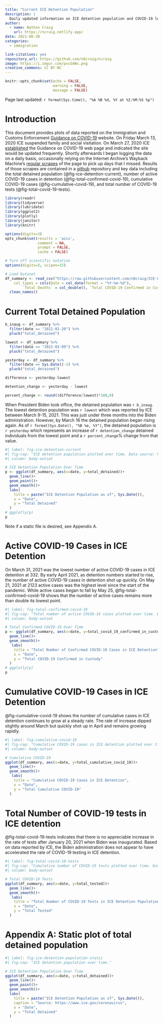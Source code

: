 ```yaml
---
title: "Current ICE Detention Population"
description: |
  Daily updated information on ICE detention population and COVID-19 levels.
author: 
  - name: Nathan Craig
    url: https://ncraig.netlify.app/
date: 2021-06-30
categories:
  - immigration

link-citations: yes
repository_url: https://github.com/n8craig/ncraig
image: https://i.imgur.com/pxcG4Ws.png
creative_commons: CC BY-NC
---
```


```r
knitr::opts_chunk$set(echo = FALSE,
                      warning = FALSE,
                      message = FALSE)
```

Page last updated: `r format(Sys.time(), "%A %B %d, %Y at %I:%M:%S %p")`

# Introduction

This document provides plots of data reported on the Immigration and Customs Enforcement [Guidance on COVID-19](https://www.ice.gov/coronavirus) website. On Friday March 13, 2020 ICE suspended family and social visitation. On March 27, 2020 ICE [established](https://web.archive.org/web/20200327175825/https://www.ice.gov/coronavirus) the Guidance on COVID-19 web page and indicated the site would be updated frequently. Shortly afterwards I began logging the data on a daily basis, occasionally relying on the Internet Archive's Wayback Machine's [regular scrapes](https://web.archive.org/web/20200401000000*/https://www.ice.gov/coronavirus) of the page to pick up days that I missed. Results of those scrapes are contained in a [github](https://github.com/n8craig/ICE-COVID-19) repository and key data including the total detained population (@fig-ice-detention-current), number of active COVID-19 cases in detention (@fig-total-confirmed-covid-19), cumulative COVID-19 cases (@fig-cumulative-covid-19), and total number of COVID-19 tests (@fig-total-covid-19-tests).

```r

library(readr)
library(tidyverse)
library(lubridate)
library(ggplot2)
library(plotly)
library(janitor)
library(knitr)

options(digits=3)
opts_chunk$set(results = 'asis',
               comment = NA,
               prompt = FALSE,
               cache = FALSE)

# Turn off scientific notation
options(digits=5, scipen=15)
```

```r
# Load Dataset
df_summary <- read_csv("https://raw.githubusercontent.com/n8craig/ICE-COVID-19/main/data/covid_summaries.csv", 
    col_types = cols(Date = col_date(format = "%Y-%m-%d"), 
        `Total Deaths` = col_double(), `Total COVID-19 Confirmed in Custody` = col_double())) %>% 
  clean_names()
```

# Current Total Detained Population

```r
b_inaug <- df_summary %>% 
  filter(date == "2021-01-20") %>% 
  pluck("total_detained")

lowest <- df_summary %>% 
  filter(date == "2021-03-09") %>% 
  pluck("total_detained")

yesterday <- df_summary %>% 
  filter(date == Sys.Date()-1) %>% 
  pluck("total_detained")

difference <- yesterday-lowest

detention_change <- yesterday - lowest

percent_change <- round((difference/lowest)*100,0)

```

When President Biden took office, the detained population was `r b_inaug`. The lowest detention population was `r lowest` which was reported by ICE between March 9-15, 2021. This was just under three months into the Biden administration. However, by March 16 the detained population began rising again. As of `r format(Sys.Date(), "%B %e, %Y")`, the detained population is `r yesterday` which represents an increase of `r detention_change` detained individuals from the lowest point and a `r percent_change`% change from that value.

```r
#| label: fig-ice-detention-current
#| fig-cap: "ICE detention population plotted over time. Data source: https://www.ice.gov/coronavirus"
#| column: body-outset

# ICE Detention Population Over Time
p <- ggplot(df_summary, aes(x=date, y=total_detained))+
  geom_line()+
  geom_point()+
  geom_smooth()+
  labs(
    title = paste("ICE Detention Population as of", Sys.Date()),
    x = "Date",
    y = "Total Detained"
  )
# ggplotly(p)
p
```

Note if a static file is desired, see Appendix A.

# Active COVID-19 Cases in ICE Detention

On March 31, 2021 was the lowest number of active COVID-19 cases in ICE detention at 332. By early April 2021, as detention numbers started to rise, the number of active COVID-19 cases in detention shot up quickly. On May 21, 2021 at 2123 active cases was the highest level since the start of the pandemic. While active cases began to fall by May 25, @fig-total-confirmed-covid-19 shows that the number of active cases remains more than double its lowest point.

```r
#| label: fig-total-confirmed-covid-19
#| fig-cap: "Total number of active COVID-19 cases plotted over time. Data source: https://www.ice.gov/coronavirus"
#| column: body-outset

# Total Confirmed COVID-19 Over Time
p <- ggplot(df_summary, aes(x=date, y=total_covid_19_confirmed_in_custody))+
  geom_line()+
  geom_smooth()+
   labs(
    title = "Total Number of Confirmed COVID-19 Cases in ICE Detention",
    x = "Date",
    y = "Total COVID-19 Confirmed in Custody"
  )
# ggplotly(p)
p
```

# Cumulative COVID-19 Cases in ICE Detention

@fig-cumulative-covid-19 shows the number of cumulative cases in ICE detention continues to grow at a steady rate. The rate of increase dipped slightly around March but quickly shot up in April and remains growing rapidly.

```r
#| label: fig-cumulative-covid-19
#| fig-cap: "Cumulative COVID-19 cases in ICE detention plotted over time. Data source: https://www.ice.gov/coronavirus"
#| column: body-outset

# Cumulative COVID-19
ggplot(df_summary, aes(x=date, y=total_cumulative_covid_19))+
  geom_line()+
  geom_smooth()+
   labs(
    title = "Cumulative COVID-19 Cases in ICE Detention",
    x = "Date",
    y = "Total Cumulative COVID-19"
  )

```

# Total Number of COVID-19 tests in ICE detention

@fig-total-covid-19-tests indicates that there is no appreciable increase in the rate of tests after January 20, 2021 when Biden was inaugurated. Based on data reported by ICE, the Biden administration does not appear to have accelerated the rate of COVID-19 testing in ICE detention.

```r
#| label: fig-total-covid-19-tests
#| fig-cap: "Cumulative number of COVID-19 tests plotted over time. Data source: https://www.ice.gov/coronavirus"
#| column: body-outset

# Total COVID-19 Tests
ggplot(df_summary, aes(x=date, y=total_tested))+
  geom_line()+
  geom_smooth()+
   labs(
    title = "Total Number of COVID-19 Tests in ICE Detention Population \nOver Time",
    x = "Date",
    y = "Total Tested"
  )

```

# Appendix A: Static plot of total detained population {#appendix-a}

```r
#| label: fig-ice-detention-population-static
#| fig-cap: "ICE detention population over time."

# ICE Detention Population Over Time
ggplot(df_summary, aes(x=date, y=total_detained))+
  geom_line()+
  geom_point()+
  geom_smooth()+
  labs(
    title = paste("ICE Detention Population as of", Sys.Date()),
    caption = "Source: https://www.ice.gov/coronavirus",
    x = "Date",
    y = "Total Detained"
  )
```
